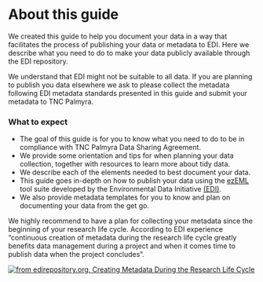 # About this guide {.unnumbered}

We created this guide to help you document your data in a way that facilitates the process of publishing your data or metadata to EDI. Here we describe what you need to do to make your data publicly available through the EDI repository.

::: callout-important
We understand that EDI might not be suitable to all data. If you are planning to publish you data elsewhere we ask to please collect the metadata following EDI metadata standards presented in this guide and submit your metadata to TNC Palmyra.
:::

### What to expect

-   The goal of this guide is for you to know what you need to do to be in compliance with TNC Palmyra Data Sharing Agreement.
-   We provide some orientation and tips for when planning your data collection, together with resources to learn more about tidy data.
-   We describe each of the elements needed to best document your data.
-   This guide goes in-depth on how to publish your data using the [ezEML](https://ezeml.edirepository.org/eml/) tool suite developed by the Environmental Data Initiative [(EDI)](https://edirepository.org/).
-   We also provide metadata templates for you to know and plan on documenting your data from the get go.

::: callout-tip
We highly recommend to have a plan for collecting your metadata since the beginning of your research life cycle. According to EDI experience "continuous creation of metadata during the research life cycle greatly benefits data management during a project and when it comes time to publish data when the project concludes".
:::

[![from edirepository.org, Creating Metadata During the Research Life Cycle](pics/metadata-in-the-research-life-cycle.png)](https://edirepository.org/resources/creating-metadata-during-the-research-lifecycle)
